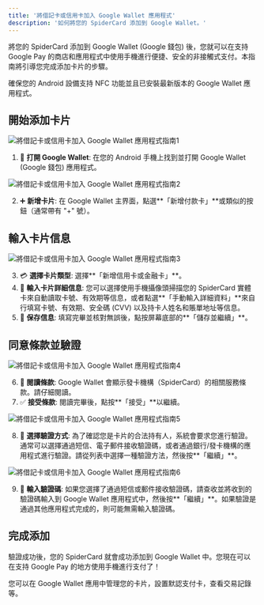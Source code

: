 ```yaml
---
title: '將借記卡或信用卡加入 Google Wallet 應用程式'
description: '如何將您的 SpiderCard 添加到 Google Wallet。'
---
```


<Info>
將您的 SpiderCard 添加到 Google Wallet (Google 錢包) 後，您就可以在支持 Google Pay 的商店和應用程式中使用手機進行便捷、安全的非接觸式支付。本指南將引導您完成添加卡片的步驟。
</Info>

<Tip>確保您的 Android 設備支持 NFC 功能並且已安裝最新版本的 Google Wallet 應用程式。</Tip>

## 開始添加卡片

![將借記卡或信用卡加入 Google Wallet 應用程式指南1](https://milways.gitbook.io/~gitbook/image?url=https%3A%2F%2F576526375-files.gitbook.io%2F%7E%2Ffiles%2Fv0%2Fb%2Fgitbook-x-prod.appspot.com%2Fo%2Fspaces%252FWk98YWM2MHtAzSHwvK6L%252Fuploads%252Fy2T5GMLzsL7Ra8aoYY74%252F1.png%3Falt%3Dmedia%26token%3D8b6b5a51-cafd-4b85-af3f-f7209c74af75&width=768&dpr=4&quality=100&sign=bdfc0da2&sv=2)

1.  📲 **打開 Google Wallet**: 在您的 Android 手機上找到並打開 Google Wallet (Google 錢包) 應用程式。

![將借記卡或信用卡加入 Google Wallet 應用程式指南2](https://milways.gitbook.io/~gitbook/image?url=https%3A%2F%2F576526375-files.gitbook.io%2F%7E%2Ffiles%2Fv0%2Fb%2Fgitbook-x-prod.appspot.com%2Fo%2Fspaces%252FWk98YWM2MHtAzSHwvK6L%252Fuploads%252FLrfMG5zftrylpUcIR1Ja%252F2.png%3Falt%3Dmedia%26token%3Da5035634-5bfc-479d-b32d-4c1eebd960aa&width=768&dpr=4&quality=100&sign=52a30fe5&sv=2)

2.  ➕ **新增卡片**: 在 Google Wallet 主界面，點選**「新增付款卡」**或類似的按鈕（通常帶有 "+" 號）。

## 輸入卡片信息

![將借記卡或信用卡加入 Google Wallet 應用程式指南3](https://milways.gitbook.io/~gitbook/image?url=https%3A%2F%2F576526375-files.gitbook.io%2F%7E%2Ffiles%2Fv0%2Fb%2Fgitbook-x-prod.appspot.com%2Fo%2Fspaces%252FWk98YWM2MHtAzSHwvK6L%252Fuploads%252F2q09HwU3uWU45rOtFPmj%252F3.png%3Falt%3Dmedia%26token%3D116e5258-2d9d-4a14-a793-e1b94dbe6e80&width=768&dpr=4&quality=100&sign=b83ba0d2&sv=2)

3.  💳 **選擇卡片類型**: 選擇**「新增信用卡或金融卡」**。
4.  📸 **輸入卡片詳細信息**: 您可以選擇使用手機攝像頭掃描您的 SpiderCard 實體卡來自動讀取卡號、有效期等信息，或者點選**「手動輸入詳細資料」**來自行填寫卡號、有效期、安全碼 (CVV) 以及持卡人姓名和賬單地址等信息。
5.  💾 **保存信息**: 填寫完畢並核對無誤後，點按屏幕底部的**「儲存並繼續」**。

## 同意條款並驗證

![將借記卡或信用卡加入 Google Wallet 應用程式指南4](https://milways.gitbook.io/~gitbook/image?url=https%3A%2F%2F576526375-files.gitbook.io%2F%7E%2Ffiles%2Fv0%2Fb%2Fgitbook-x-prod.appspot.com%2Fo%2Fspaces%252FWk98YWM2MHtAzSHwvK6L%252Fuploads%252FTIvb8TOE7GG5zZo7EAjR%252F%25E6%2589%258B%25E6%25A9%259F%25E4%25BF%25A1%25E7%2594%25A8%25E5%258D%25A1.png%3Falt%3Dmedia%26token%3Dc13d92e8-ece8-474a-a954-56e9115153ca&width=768&dpr=4&quality=100&sign=626486bc&sv=2)

6.  📄 **閱讀條款**: Google Wallet 會顯示發卡機構（SpiderCard）的相關服務條款。請仔細閱讀。
7.  ✅ **接受條款**: 閱讀完畢後，點按**「接受」**以繼續。

![將借記卡或信用卡加入 Google Wallet 應用程式指南5](https://milways.gitbook.io/~gitbook/image?url=https%3A%2F%2F576526375-files.gitbook.io%2F%7E%2Ffiles%2Fv0%2Fb%2Fgitbook-x-prod.appspot.com%2Fo%2Fspaces%252FWk98YWM2MHtAzSHwvK6L%252Fuploads%252F55C60ac1d67UTqx0gpk7%252F4.png%3Falt%3Dmedia%26token%3D1798e6e8-323e-4689-a87a-cd7ac4212a86&width=768&dpr=4&quality=100&sign=faf95385&sv=2)

8.  🔐 **選擇驗證方式**: 為了確認您是卡片的合法持有人，系統會要求您進行驗證。通常可以選擇通過短信、電子郵件接收驗證碼，或者通過銀行/發卡機構的應用程式進行驗證。請從列表中選擇一種驗證方法，然後按**「繼續」**。

![將借記卡或信用卡加入 Google Wallet 應用程式指南6](https://milways.gitbook.io/~gitbook/image?url=https%3A%2F%2F576526375-files.gitbook.io%2F%7E%2Ffiles%2Fv0%2Fb%2Fgitbook-x-prod.appspot.com%2Fo%2Fspaces%252FWk98YWM2MHtAzSHwvK6L%252Fuploads%252F6TNJANOxqunynTBsHl45%252F5.png%3Falt%3Dmedia%26token%3D60cce0f0-d5ec-47a3-82ed-5472a9fd5435&width=768&dpr=4&quality=100&sign=b274a6e6&sv=2)

9.  🔑 **輸入驗證碼**: 如果您選擇了通過短信或郵件接收驗證碼，請查收並將收到的驗證碼輸入到 Google Wallet 應用程式中，然後按**「繼續」**。如果驗證是通過其他應用程式完成的，則可能無需輸入驗證碼。

## 完成添加

驗證成功後，您的 SpiderCard 就會成功添加到 Google Wallet 中。您現在可以在支持 Google Pay 的地方使用手機進行支付了！

<Tip>您可以在 Google Wallet 應用中管理您的卡片，設置默認支付卡，查看交易記錄等。</Tip>
